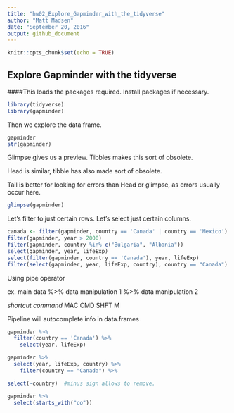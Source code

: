 ```yaml
---
title: "hw02_Explore_Gapminder_with_the_tidyverse"
author: "Matt Madsen"
date: "September 20, 2016"
output: github_document
---
```


```r
knitr::opts_chunk$set(echo = TRUE)
```

## Explore Gapminder with the tidyverse

####This loads the packages required. Install packages if necessary. 

```r
library(tidyverse)
library(gapminder)
```

Then we explore the data frame. 

```r
gapminder
str(gapminder)
```


Glimpse gives us a preview. Tibbles makes this sort of obsolete. 

Head is similar, tibble has also made sort of obsolete. 

Tail is better for looking for errors than Head or glimpse, as errors usually occur here. 

```r
glimpse(gapminder)
```


Let's filter to just certain rows. Let's select just certain columns. 

```r
canada <- filter(gapminder, country == 'Canada' | country == 'Mexico')
filter(gapminder, year > 2000)
filter(gapminder, country %in% c("Bulgaria", "Albania"))
select(gapminder, year, lifeExp)
select(filter(gapminder, country == 'Canada'), year, lifeExp)
filter(select(gapminder, year, lifeExp, country), country == "Canada")
```

Using pipe operator 

ex. main data %>% data manipulation 1 %>% data manipulation 2 

*shortcut command* MAC  CMD SHFT M

Pipeline will autocomplete info in data.frames

```r
gapminder %>% 
  filter(country == 'Canada') %>% 
    select(year, lifeExp)

gapminder %>% 
  select(year, lifeExp, country) %>% 
    filter(country == "Canada") %>% 

select(-country)  #minus sign allows to remove. 

gapminder %>% 
  select(starts_with("co"))
```







